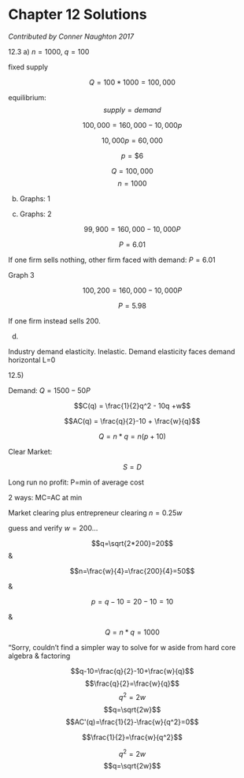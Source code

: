 # Chapter 12 Solutions {-}

*Contributed by Conner Naughton 2017*



12.3 a)    $n = 1000$, $q = 100$  

fixed supply  
 
$$Q = 100*1000 = 100,000$$ 
				
equilibrium: 
$$supply = demand$$

$$100,000 = 160,000 - 10,000p$$

$$10,000p = 60,000$$
		
$$p = \$6$$



$$Q = 100,000$$
$$ n =  1000$$ 

b) Graphs: 1




c) Graphs: 2

$$99,900 = 160,000 - 10,000P$$

$$P = 6.01 $$

If one firm sells nothing, other firm faced with demand: $P = 6.01$

Graph 3

$$100,200 = 160,000 - 10,000P $$

$$P = 5.98$$

If one firm instead sells 200.

d)   

\begin{align*}
e_{p,q} &= \frac{\Delta Q}{ \Delta P} \\
        &=\frac{dQ}{dP}*\frac{P}{Q} \\
        &=\frac{50*6}{100,000} \\
        &= -0.003
\end{align*}
        
Industry demand elasticity. Inelastic. Demand elasticity faces demand horizontal L=0

12.5)   

Demand: $Q = 1500 - 50P$ 


$$C(q) = \frac{1}{2}q^2 - 10q +w$$

\begin{align*}
MC(q) &= q-10 \\
    p &= q-10 \\
    q &= p+10
\end{align*}

$$AC(q) = \frac{q}{2}-10 + \frac{w}{q}$$

$$Q= n*q = n(p+10)$$

Clear Market:

$$S=D$$

Long run no profit: P=min of average cost  

2 ways: MC=AC at min  

\begin{align*}
n(p+10) &= 1500-50p \\
np+n*10 &=1500-50p \\
(50+n)p &=1500-10n \\
      p &=\frac{1500-10n}{50+n} \\
(50+\frac{w}{4})P &=1500-\frac{10w}{4}
\end{align*}

Market clearing plus entrepreneur clearing $n=0.25w$  

\begin{algin*}
(200+w)P&=6000-10w \\
(200+w)(\sqrt{2w}-10)&=6000-10w \\
(200+w)\sqrt{2w}-10(200+w)&=6000-10w \\
(200+w)\sqrt{2w}&=8000
\end{algin*}  

guess and verify $w=200$...  


$$q=\sqrt{2*200}=20$$
&  

$$n=\frac{w}{4}=\frac{200}{4}=50$$

&  

$$p=q-10=20-10=10$$ 


& 

$$Q=n*q=1000$$  

"Sorry, couldn't find a simpler way to solve for w aside from hard core algebra & factoring

$$q-10=\frac{q}{2}-10+\frac{w}{q}$$
$$\frac{q}{2}=\frac{w}{q}$$
$$q^2=2w$$
$$q=\sqrt{2w}$$
$$AC'(q)=\frac{1}{2}-\frac{w}{q^2}=0$$

$$\frac{1}{2}=\frac{w}{q^2}$$

$$q^2=2w$$
$$q=\sqrt{2w}$$
